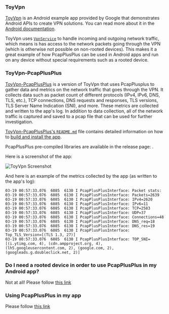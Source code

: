 
### ToyVpn

[ToyVpn](https://android.googlesource.com/platform/development/+/master/samples/ToyVpn) is an Android example app provided by Google that demonstrates Android APIs to create VPN solutions. You can read more about it in the [Android documentation](https://developer.android.com/guide/topics/connectivity/vpn).

ToyVpn uses [`VpnService`](https://developer.android.com/reference/android/net/VpnService) to handle incoming and outgoing network traffic, which means is has access to the network packets going through the VPN (which is otherwise not possible on non-rooted devices). This makes it a great example of how PcapPlusPlus can be used in Android apps and run on any device without special requirements such as a rooted device.

### ToyVpn-PcapPlusPlus

[ToyVpn-PcapPlusPlus](https://github.com/seladb/ToyVpn-PcapPlusPlus) is a version of ToyVpn that uses PcapPlusplus to gather data and metrics on the network traffic that goes through the VPN. It collects data such as packet count of different protocols (IPv4, IPv6, DNS, TLS, etc.), TCP connections, DNS requests and responses, TLS versions, TLS Server Name Indication (SNI), and more. These metrics are collected and written to the app's log. In addition to data collection, all of the network traffic is captured and saved to a pcap file that can be used for further investigation.

[ToyVpn-PcapPlusPlus's `README.md`](https://github.com/seladb/ToyVpn-PcapPlusPlus/blob/v1.0.0/README.md) file contains detailed information on how to [build and install the app](https://github.com/seladb/ToyVpn-PcapPlusPlus/blob/v1.0.0#build-and-run-instructions).

PcapPlusPlus pre-compiled libraries are available in the release page: <ReleaseLink/>.

Here is a screenshot of the app:

![ToyVpn Screenshot](/img/toyvpn.png)

And here is an example of the metrics collected by the app (as written to the app's log):

```shell
03-19 00:57:33.076  6085  6130 I PcapPlusPlusInterface: Packet stats:
03-19 00:57:33.076  6085  6130 I PcapPlusPlusInterface: Packets=2639
03-19 00:57:33.076  6085  6130 I PcapPlusPlusInterface: IPv4=2620
03-19 00:57:33.076  6085  6130 I PcapPlusPlusInterface: IPv6=11
03-19 00:57:33.076  6085  6130 I PcapPlusPlusInterface: TCP=2583
03-19 00:57:33.076  6085  6130 I PcapPlusPlusInterface: UDP=37
03-19 00:57:33.076  6085  6130 I PcapPlusPlusInterface: Connections=48
03-19 00:57:33.076  6085  6130 I PcapPlusPlusInterface: DNS_req=18
03-19 00:57:33.076  6085  6130 I PcapPlusPlusInterface: DNS_res=19
03-19 00:57:33.076  6085  6130 I PcapPlusPlusInterface: Top_TLS_Version=[(TLS 1.3, 27)]
03-19 00:57:33.076  6085  6130 I PcapPlusPlusInterface: TOP_SNI=[(i.ytimg.com, 4), (cdn.ampproject.org, 4), (lh5.googleusercontent.com, 2), (google.com, 2), (googleads.g.doubleclick.net, 2)]
```

### Do I need a rooted device in order to use PcapPlusPlus in my Android app?

Not at all! Please follow [this link](./install/android/#do-i-need-a-rooted-device-in-order-to-use-pcapplusplus-in-my-android-app)

### Using PcapPlusPlus in my app

Please follow [this link](./install/android#using-pcapplusplus-in-my-app)
